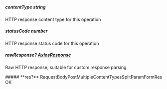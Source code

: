 
##### **contentType** string
HTTP response content type for this operation

##### **statusCode** number
HTTP response status code for this operation

##### **rawResponse?** [AxiosResponse](https://axios-http.com/docs/res_schema)
Raw HTTP response; suitable for custom response parsing

<Collapsible>
    ##### **res?** RequestBodyPostMultipleContentTypesSplitParamFormRes
    OK
    <Collapsible.Break/>
    <RequestBodyPostMultipleContentTypesSplitParamFormRes/>
</Collapsible>

